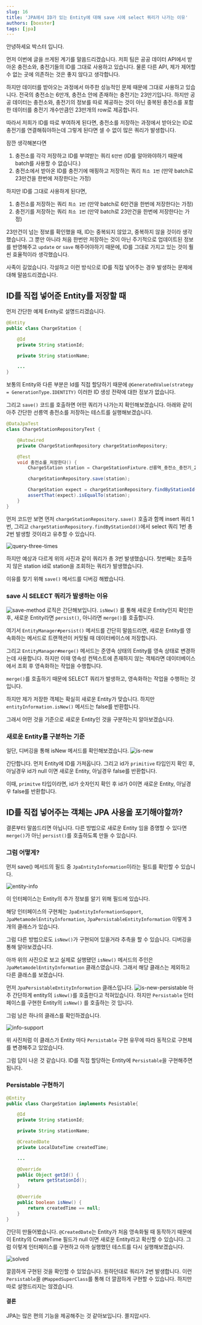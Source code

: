 ```yaml
---
slug: 16
title: 'JPA에서 ID가 있는 Entity에 대해 save 시에 select 쿼리가 나가는 이유'
authors: [boxster]
tags: [jpa]
---
```


안녕하세요 박스터 입니다.

먼저 이번에 글을 쓰게된 계기를 말씀드리겠습니다. 저희 팀은 공공 데이터 API에서 받아온 충전소와, 충전기들의 ID를 그대로 사용하고 있습니다.
물론 다른 API, 제가 제어할 수 없는 곳에 의존하는 것은 좋지 않다고 생각합니다.

하지만 데이터를 받아오는 과정에서 마주한 성능적인 문제 때문에 그대로 사용하고 있습니다. 전국의 충전소는 6만개, 충전소 안에 존재하는 충전기는 23만기입니다.
하지만 공공 데이터는 충전소와, 충전기의 정보를 따로 제공하는 것이 아닌 중복된 충전소를 포함한 데이터를 충전기 개수만큼인 23만개의 row로 제공합니다.


따라서 저희가 ID를 따로 부여하게 된다면, 충전소를 저장하는 과정에서 받아오는 ID로 충전기를 연결해줘야하는데 그렇게 된다면 셀 수 없이 많은 쿼리가 발생합니다.

잠깐 생각해본다면
1. 충전소를 각각 저장하고 ID를 부여받는 쿼리 `6만번` (ID를 알아와야하기 때문에 batch를 사용할 수 없습니다.)
2. 충전소에서 받아온 ID를 충전기에 매핑하고 저장하는 쿼리 `최소 1번` (만약 batch로 23만건을 한번에 저장한다는 가정)

하지만 ID를 그대로 사용하게 된다면,
1. 충전소를 저장하는 쿼리 `최소 1번` (만약 batch로 6만건을 한번에 저장한다는 가정)
2. 충전기를 저장하는 쿼리 `최소 1번` (만약 batch로 23만건을 한번에 저장한다는 가정)

23만건이 넘는 정보를 확인했을 때, ID는 중복되지 않았고, 중복하지 않을 것이라 생각했습니다. 그 뿐만 아니라 처음 한번만 저장하는 것이 아닌 주기적으로 업데이트된 정보를
반영해주고 `update` or `save` 해주어야하기 때문에, ID를 그대로 가지고 있는 것이 훨씬 효율적이라 생각했습니다.

사족이 길었습니다. 각설하고 이런 방식으로 ID를 직접 넣어주는 경우 발생하는 문제에 대해 말씀드리겠습니다.

## ID를 직접 넣어준 Entity를 저장할 때

먼저 간단한 예제 Entity로 설명드리겠습니다.

```java
@Entity
public class ChargeStation {

    @Id
    private String stationId;

    private String stationName;

    ...
}

```
보통의 Entity와 다른 부분은 Id를 직접 할당하기 때문에  `@GeneratedValue(strategy = GenerationType.IDENTITY)` 이러한 ID 생성 전략에 대한 정보가 없습니다.

그리고 `save()` 코드를 호출하면 어떤 쿼리가 나가는지 확인해보겠습니다. 아래와 같이 아주 간단한 선릉역 충전소를 저장하는 테스트를 실행해보겠습니다.
```java
@DataJpaTest
class ChargeStationRepositoryTest {

    @Autowired
    private ChargeStationRepository chargeStationRepository;

    @Test
    void 충전소를_저장한다() {
        ChargeStation station = ChargeStationFixture.선릉역_충전소_충전기_2개_사용가능_1개;

        chargeStationRepository.save(station);

        ChargeStation expect = chargeStationRepository.findByStationId(station.getStationId()).get();
        assertThat(expect).isEqualTo(station);
    }
}
```

먼저 코드만 보면 먼저 `chargeStationRepository.save()` 호출과 함께 insert 쿼리 1번, 그리고 `chargeStationRepository.findByStationId()`에서 select 쿼리 1번
총 2번 발생할 것이라고 유추할 수 있습니다.

![query-three-times](https://github.com/car-ffeine/design-system/assets/106640954/f48b7f0f-3f39-41ce-8fcd-94b995e95fae)

하지만 예상과 다르게 위의 사진과 같이 쿼리가 총 3번 발생했습니다. 첫번째는 호출하지 않은 station id로 station을 조회하는 쿼리가 발생했습니다.

이유를 찾기 위해 `save()` 메서드를 디버깅 해봤습니다.

### save 시 SELECT 쿼리가 발생하는 이유


![save-method](https://github.com/car-ffeine/design-system/assets/106640954/b1db00b7-d7fb-4647-912c-6f8e2fe44974)
로직은 간단해보입니다. `isNew()` 를 통해 새로운 Entity인지 확인한 후, 새로운 Entity라면 `persist()`, 아니라면 `merge()`를 호출합니다.

여기서 `EntityManager#persist()` 메서드를 간단히 말씀드리면, 새로운 Entity를 영속화하는 메서드로 트랜잭션이 커밋될 때 데이터베이스에 저장합니다.

그리고 `EntityManager#merge()` 메서드는 준영속 상태의 Entity를 영속 상태로 변경하는데 사용합니다.
하지만 이때 영속성 컨텍스트에 존재하지 않는 객체라면 데이터베이스에서 조회 후 영속화하는 작업을 수행합니다.

`merge()`를 호출하기 때문에 SELECT 쿼리가 발생하고, 영속화하는 작업을 수행하는 것 입니다.

하지만 제가 저장한 객체는 확실히 새로운 Entity가 맞습니다. 하지만 `entityInformation.isNew()` 메서드는 false를 반환합니다.

그래서 어떤 것을 기준으로 새로운 Entity인 것을 구분하는지 알아보겠습니다.

### 새로운 Entity를 구분하는 기준

일단, 디버깅을 통해 isNew 메서드를 확인해보겠습니다.
![is-new](https://github.com/car-ffeine/design-system/assets/106640954/e4a56694-c623-46d8-badd-3345d557e29f)

간단합니다. 먼저 Entity에 ID를 가져옵니다. 그리고 id가 `primitive` 타입인지 확인 후, 아닐경우 id가 null 이면 새로운 Entity, 아닐경우 false를 반환합니다.

이때, `primitve` 타입이라면, id가 숫자인지 확인 후 id가 0이면 새로운 Entity, 아닐경우 false를 반환합니다.

## ID를 직접 넣어주는 객체는 JPA 사용을 포기해야할까?

결론부터 말씀드리면 아닙니다. 다른 방법으로 새로운 Entity 임을 증명할 수 있다면 `merge()`가 아닌 `persist()`를 호출하도록 만들 수 있습니다.

### 그럼 어떻게?
먼저 save() 메서드의 필드 중 `JpaEntityInformation`이라는 필드를 확인할 수 있습니다.

![entity-info](https://github.com/car-ffeine/design-system/assets/106640954/d9956fe6-07c7-41a9-9d6b-7c01b5f31c5d)

이 인터페이스는 Entity의 추가 정보를 알기 위해 필드에 있습니다.

해당 인터페이스의 구현체는 `JpaEntityInformationSupport`, `JpaMetamodelEntityInformation`, `JpaPersistableEntityInformation` 이렇게 3개의 클래스가 있습니다.

그럼 다른 방법으로도 `isNew()`가 구현되어 있을거라 추측을 할 수 있습니다. 디버깅을 통해 알아보겠습니다.

아까 위의 사진으로 보고 실제로 실행됐던 `isNew()` 메서드의 주인은 `JpaMetamodelEntityInformation` 클래스였습니다. 그래서 해당 클래스는 제외하고 다른 클래스를 보겠습니다.

먼저 `JpaPersistableEntityInformation` 클래스입니다.
![is-new-persistable](https://github.com/car-ffeine/design-system/assets/106640954/dc2293c3-2854-4619-9ef6-d08e55b4581b)
아주 간단하게 entity의 `isNew()`를 호출한다고 적혀있습니다. 하지만 `Persistable` 인터페이스를 구현한 Entity의 `isNew()` 를 호출하는 것 입니다.

그럼 남은 하나의 클래스를 확인하겠습니다.

![info-support](https://github.com/car-ffeine/design-system/assets/106640954/f1d654c0-e741-4db7-8e7f-4e758c36133a)

위 사진처럼 이 클래스가 Entity 마다 `Persistable` 구현 유무에 따라 동적으로 구현체를 변경해주고 있었습니다.

그럼 답이 나온 것 같습니다. ID를 직접 할당하는 Entity에 `Persistable`을 구현해주면 됩니다.

### Persistable 구현하기
```java
@Entity
public class ChargeStation implements Pesistable{

    @Id
    private String stationId;

    private String stationName;

    @CreatedDate
    private LocalDateTime createdTime;

    ...

    @Override
    public Object getId() {
        return getStationId();
    }

    @Override
    public boolean isNew() {
        return createdTime == null;
    }
}
```

간단히 만들어봤습니다. `@CreatedDate`는 Entity가 처음 영속화될 때 동작하기 때문에 이 Entity의 CreateTime 필드가 null 이면 새로운 Entity라고 확신할 수 있습니다.
그럼 이렇게 인터페이스를 구현하고 아까 실행했던 테스트를 다시 실행해보겠습니다.

![solved](https://github.com/car-ffeine/design-system/assets/106640954/ea5db719-9919-42f4-b431-00e14d6fea5e)

깔끔하게 구현된 것을 확인할 수 있었습니다. 원하던대로 쿼리가 2번 발생합니다.
이런  `Persistable`을 `@MappedSuperClass`를 통해 더 깔끔하게 구현할 수 있습니다. 하지만 따로 설명드리지는 않겠습니다.

#### 결론
JPA는 많은 편의 기능을 제공해주는 것 같아보입니다. 쫄지맙시다.
